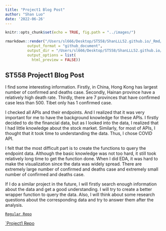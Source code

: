 ```yaml
---
title: "Project1 Blog Post"
author: "Shan Luo"
date: '2022-06-26'
---
```


```r
knitr::opts_chunk$set(echo = TRUE, fig.path = "../images/")
```

```r
rmarkdown::render("/Users/sl666/Desktop/ST558/ShanLLL52.github.io/_Rmd/2022-06-26-ST558ProjectBlog-post.Rmd", 
          output_format = "github_document", 
          output_dir = "/Users/sl666/Desktop/ST558/ShanLLL52.github.io/_posts",
          output_options = list(
            html_preview = FALSE))
```
## ST558 Project1 Blog Post  

I find some interesting information. Firstly, in China, Hong Kong has largest number of confirmed and deaths case. Secondly, Hainan province have a relatively high death rate. Thirdly, there are 7 provinces that have confirmed case less than 500. Tibet only has 1 confirmed case.  

I checked all APIs and their endpoints. And I realized that it was very important for me to have the background knowledge for these APIs. I firstly decided to do the financial data, but as I looked into the data, I realized that I had little knowledge about the stock market. Similarly, for most of APIs, I thought that it took time to understanding the data. Thus, I chose COVID API.  

I felt that the most difficult part is to create the functions to query the endpoint data. Although the basic knowledge was not too hard, it still took relatively long time to get the function done. When I did EDA, it was hard to make the visualization since the data was widely spread. There are extremely large number of confirmed and deaths case and extremely small number of confirmed and deaths case.  

If I do a similar project in the future, I will firstly search enough information about the data and get a good understanding. I will try to create a better wrapper function to query the data. Also, I will think about some research questions about the corresponding data and try to answer them after the analysis.  

[`Regular Repo`](https://github.com/ShanLLL52/ShanLLL52.github.io)  

[`Project1 Repo](https://github.com/ShanLLL52/ST558Project1)  









